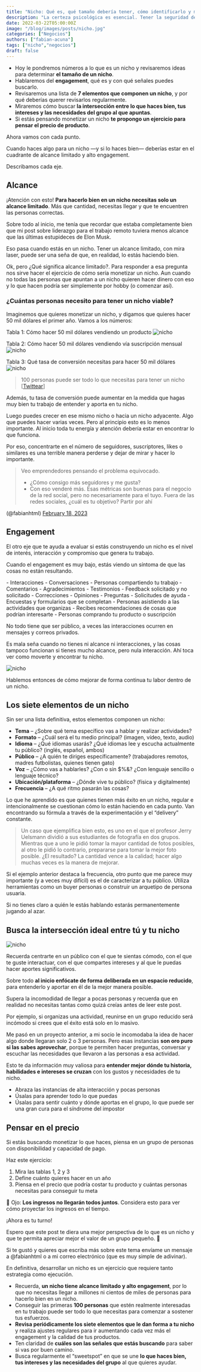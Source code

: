 ```yaml
---
title: "Nicho: Qué es, qué tamaño debería tener, cómo identificarlo y monetizarlo"
description: "La certeza psicológica es esencial. Tener la seguridad de que puedes tomar riesgos y ser vulnerables sin riesgos"
date: 2022-03-22T05:00:00Z
image: "/blog/images/posts/nicho.jpg"
categories: ["Negocios"]
authors: ["fabian-acuna"]
tags: ["nicho","negocios"]
draft: false
---
```


- Hoy le pondremos números a lo que es un nicho y revisaremos ideas para determinar **el tamaño de un nicho**.
- Hablaremos del **engagement**, qué es y con qué señales puedes buscarlo.
- Revisaremos una lista de **7 elementos que componen un nicho**, y por qué deberías querer revisarlos regularmente.
- Miraremos cómo buscar **la intersección entre lo que haces bien, tus intereses y las necesidades del grupo al que apuntas**.
- Si estás pensando monetizar un nicho **te propongo un ejercicio para pensar el precio de producto**.

Ahora vamos con cada punto.

Cuando haces algo para un nicho —y si lo haces bien— deberías estar en el cuadrante de alcance limitado y alto engagement.


Describamos cada eje.

## Alcance
¡Atención con esto! **Para hacerlo bien en un nicho necesitas solo un alcance limitado**. Más que cantidad, necesitas llegar y que te encuentren las personas correctas.

Sobre todo al inicio, me tenía que recordar que estaba completamente bien que mi post sobre liderazgo para el trabajo remoto tuviera menos alcance que las últimas estupideces de Elon Musk.

Eso pasa cuando estás en un nicho. Tener un alcance limitado, con mira laser, puede ser una seña de que, en realidad, lo estás haciendo bien.

Ok, pero ¿Qué significa alcance limitado?. Para responder a esa pregunta nos sirve hacer el ejercicio de cómo sería monetizar un nicho. Aun cuando no todas las personas que apuntan a un nicho quieren hacer dinero con eso y lo que hacen podría ser simplemente por hobby (o comenzar así).

### ¿Cuántas personas necesito para tener un nicho viable?

Imaginemos que quieres monetizar un nicho, y digamos que quieres hacer 50 mil dólares el primer año. Vamos a los números:


<Notice type="note"> Tabla 1: Cómo hacer 50 mil dólares vendiendo un producto ![nicho](/images/posts/nicho-2.png) </Notice>

<Notice type="note"> Tabla 2: Cómo hacer 50 mil dólares vendiendo vía suscripción mensual ![nicho](/images/posts/nicho-3.png) </Notice>

<Notice type="note"> Tabla 3: Qué tasa de conversión necesitas para hacer 50 mil dólares ![nicho](/images/posts/nicho-4.png) </Notice>

> 100 personas puede ser todo lo que necesitas para tener un nicho [[Twittear](https://ctt.ac/Ifi37)]

Además, tu tasa de conversión puede aumentar en la medida que hagas muy bien tu trabajo de entender y aporta en tu nicho.

Luego puedes crecer en ese mismo nicho o hacia un nicho adyacente. Algo que puedes hacer varias veces. Pero al principio esto es lo menos importante. Al inicio toda tu energía y atención debería estar en encontrar lo que funciona.

Por eso, concentrarte en el número de seguidores, suscriptores, likes o similares es una terrible manera perderse y dejar de mirar y hacer lo importante.

> Veo emprendedores pensando el problema equivocado. 
> - ¿Cómo consigo más seguidores y me gusta? 
> - Con eso venderé más.
> Esas métricas son buenas para el negocio de la red social, pero no necesariamente para el tuyo.
> Fuera de las redes sociales, ¿cuál es tu objetivo? Partir por ahí

(@fabianhtml) [February 18, 2023](https://twitter.com/fabianhtml/status/1627037041568657408?ref_src=twsrc%5Etfw)

## Engagement
El otro eje que te ayuda a evaluar si estás construyendo un nicho es el nivel de interés, interacción y compromiso que genera tu trabajo.

Cuando el engagement es muy bajo, estás viendo un síntoma de que las cosas no están resultando.

<Accordion client:load title="Un nicho que funciona genera cosas como estas:">
- Interacciones
- Conversaciones
- Personas compartiendo tu trabajo
- Comentarios
- Agradecimientos
- Testimonios
- Feedback solicitado y no solicitado
- Correcciones
- Opiniones
- Preguntas
- Solicitudes de ayuda
- Encuestas y formularios que se completan
- Personas asistiendo a las actividades que organizas
- Recibes recomendaciones de cosas que podrían interesarte
- Personas comprando tu producto o suscripción
</Accordion>

No todo tiene que ser público, a veces las interacciones ocurren en mensajes y correos privados.

Es mala seña cuando no tienes ni alcance ni interacciones, y las cosas tampoco funcionan si tienes mucho alcance, pero nula interacción. Ahí toca ver como moverte y encontrar tu nicho.

![nicho](/images/posts/nicho-5.png)


Hablemos entonces de cómo mejorar de forma continua tu labor dentro de un nicho.

## Los siete elementos de un nicho
Sin ser una lista definitiva, estos elementos componen un nicho:

- **Tema** – ¿Sobre qué tema específico vas a hablar y realizar actividades?
- **Formato** – ¿Cuál será el tu medio principal? (imagen, vídeo, texto, audio)
- **Idioma** – ¿Qué idiomas usarás? ¿Qué idiomas lee y escucha actualmente tu público? (inglés, español, ambos)
- **Público** – ¿A quién te diriges específicamente? (trabajadores remotos, madres futbolistas, quienes tienen gato)
- **Voz** – ¿Cómo vas a hablarles? ¿Con o sin $%&? ¿Con lenguaje sencillo o lenguaje técnico?
- **Ubicación/plataforma** – ¿Dónde vive tu público? (física y digitalmente)
- **Frecuencia** – ¿A qué ritmo pasarán las cosas?

Lo que he aprendido es que quienes tienen más éxito en un nicho, regular e intencionalmente se cuestionan cómo lo están haciendo en cada punto. Van encontrando su fórmula a través de la experimentación y el “delivery” constante.

> Un caso que ejemplifica bien esto, es uno en el que el profesor Jerry Uelsmann dividió a sus estudiantes de fotografía en dos grupos. Mientras que a uno le pidió tomar la mayor cantidad de fotos posibles, al otro le pidió lo contrario, prepararse para tomar la mejor foto posible. ¿El resultado? La cantidad vence a la calidad; hacer algo muchas veces es la manera de mejorar.

Si el ejemplo anterior destaca la frecuencia, otro punto que me parece muy importante (y a veces muy difícil) es el de caracterizar a tu público. Utiliza herramientas como un buyer personas o construir un arquetipo de persona usuaria.

Si no tienes claro a quién le estás hablando estarás permanentemente jugando al azar.

## Busca la intersección ideal entre tú y tu nicho

![nicho](/images/posts//nicho-6.png)

Recuerda centrarte en un público con el que te sientas cómodo, con el que te guste interactuar, con el que compartes intereses y al que le puedas hacer aportes significativos.

Sobre todo **al inicio enfócate de forma deliberada en un espacio reducido**, para entenderlo y aportar en él de la mejor manera posible.

Supera la incomodidad de llegar a pocas personas y recuerda que en realidad no necesitas tantas como quizá creías antes de leer este post.

Por ejemplo, si organizas una actividad, reunirse en un grupo reducido será incómodo si crees que el éxito está solo en lo masivo.

Me pasó en un proyecto anterior, a mi socio le incomodaba la idea de hacer algo donde llegaran solo 2 o 3 personas. Pero esas instancias **son oro puro si las sabes aprovechar**, porque te permiten hacer preguntas, conversar y escuchar las necesidades que llevaron a las personas a esa actividad.

Esto te da información muy valiosa para **entender mejor dónde tu historia, habilidades e intereses se cruzan** con los gustos y necesidades de tu nicho.

- Abraza las instancias de alta interacción y pocas personas
- Úsalas para aprender todo lo que puedas
- Úsalas para sentir cuánto y dónde aportas en el grupo, lo que puede ser una gran cura para el síndrome del impostor

## Pensar en el precio
Si estás buscando monetizar lo que haces, piensa en un grupo de personas con disponibilidad y capacidad de pago.

Haz este ejercicio:
1. Mira las tablas 1, 2 y 3
2. Define cuánto quieres hacer en un año
3. Piensa en el precio que podría costar tu producto y cuántas personas necesitas para conseguir tu meta

👀 Ojo: **Los ingresos no llegarán todos juntos**. Considera esto para ver cómo proyectar los ingresos en el tiempo.

¡Ahora es tu turno!

Espero que este post te diera una mejor perspectiva de lo que es un nicho y que te permita apreciar mejor el valor de un grupo pequeño. 🔬

Si te gustó y quieres que escriba más sobre este tema envíame un mensaje a @fabianhtml o a mi correo electrónico (que es muy simple de adivinar).


En definitiva, desarrollar un nicho es un ejercicio que requiere tanto estrategia como ejecución.

- Recuerda, **un nicho tiene alcance limitado y alto engagement**, por lo que no necesitas llegar a millones ni cientos de miles de personas para hacerlo bien en un nicho.
- Conseguir las primeras **100 personas** que estén realmente interesadas en tu trabajo puede ser todo lo que necesitas para comenzar a sostener tus esfuerzos.
- **Revisa periódicamente los siete elementos que le dan forma a tu nicho** y realiza ajustes regulares para ir aumentando cada vez más el engagement y la calidad de tus productos.
- Ten claridad de **cuáles son las señales que estás buscando** para saber si vas por buen camino.
- Busca regularmente el “sweetspot” en que se une **lo que haces bien, tus intereses y las necesidades del grupo** al que quieres ayudar.